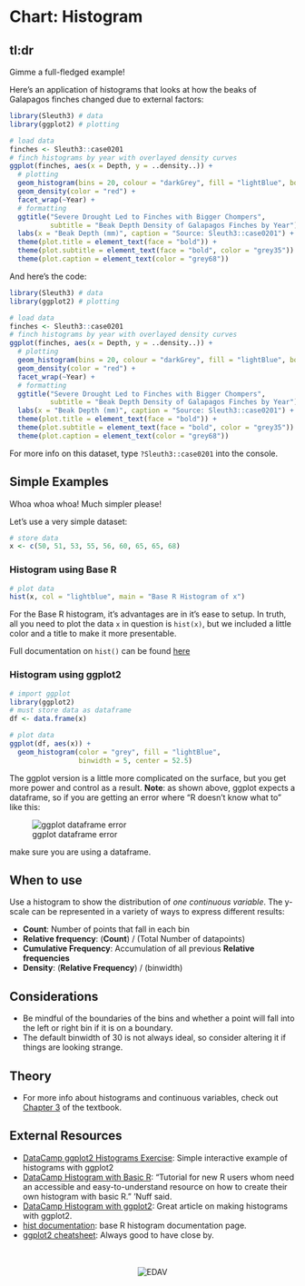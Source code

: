 # Chart: Histogram {#histogram}

## tl:dr
Gimme a full-fledged example!

Here's an application of histograms that looks at how the beaks of Galapagos finches changed due to external factors:

```r
library(Sleuth3) # data
library(ggplot2) # plotting

# load data
finches <- Sleuth3::case0201
# finch histograms by year with overlayed density curves
ggplot(finches, aes(x = Depth, y = ..density..)) + 
  # plotting
  geom_histogram(bins = 20, colour = "darkGrey", fill = "lightBlue", boundary = 0) +
  geom_density(color = "red") + 
  facet_wrap(~Year) +
  # formatting
  ggtitle("Severe Drought Led to Finches with Bigger Chompers",
          subtitle = "Beak Depth Density of Galapagos Finches by Year") +
  labs(x = "Beak Depth (mm)", caption = "Source: Sleuth3::case0201") +
  theme(plot.title = element_text(face = "bold")) +
  theme(plot.subtitle = element_text(face = "bold", color = "grey35")) +
  theme(plot.caption = element_text(color = "grey68"))
```

And here's the code:
```r
library(Sleuth3) # data
library(ggplot2) # plotting

# load data
finches <- Sleuth3::case0201
# finch histograms by year with overlayed density curves
ggplot(finches, aes(x = Depth, y = ..density..)) + 
  # plotting
  geom_histogram(bins = 20, colour = "darkGrey", fill = "lightBlue", boundary = 0) +
  geom_density(color = "red") + 
  facet_wrap(~Year) +
  # formatting
  ggtitle("Severe Drought Led to Finches with Bigger Chompers",
          subtitle = "Beak Depth Density of Galapagos Finches by Year") +
  labs(x = "Beak Depth (mm)", caption = "Source: Sleuth3::case0201") +
  theme(plot.title = element_text(face = "bold")) +
  theme(plot.subtitle = element_text(face = "bold", color = "grey35")) +
  theme(plot.caption = element_text(color = "grey68"))
```

For more info on this dataset, type `?Sleuth3::case0201` into the console.

## Simple Examples
Whoa whoa whoa! Much simpler please!

Let's use a very simple dataset:
```r
# store data
x <- c(50, 51, 53, 55, 56, 60, 65, 65, 68)
```

### Histogram using Base R
```r
# plot data
hist(x, col = "lightblue", main = "Base R Histogram of x")
```

For the Base R histogram, it's advantages are in it's ease to setup. In truth, all you need to plot the data `x` in question is `hist(x)`, but we included a little color and a title to make it more presentable. 

Full documentation on `hist()` can be found [here](https://www.rdocumentation.org/packages/graphics/versions/3.5.0/topics/hist){target="_blank"}

### Histogram using ggplot2
```r
# import ggplot
library(ggplot2)
# must store data as dataframe
df <- data.frame(x)

# plot data
ggplot(df, aes(x)) +
  geom_histogram(color = "grey", fill = "lightBlue", 
                 binwidth = 5, center = 52.5)
```

The ggplot version is a little more complicated on the surface, but you get more power and control as a result. **Note**: as shown above, ggplot expects a dataframe, so if you are getting an error where "R doesn't know what to" like this:

![ggplot dataframe error](images/ggplot_df_error.png)

make sure you are using a dataframe.

## When to use
Use a histogram to show the distribution of *one continuous variable*. The y-scale can be represented in a variety of ways to express different results:

*   **Count**: Number of points that fall in each bin
*   **Relative frequency**: (**Count**) / (Total Number of datapoints)
*   **Cumulative Frequency**: Accumulation of all previous **Relative frequencies**
*   **Density**: (**Relative Frequency**) / (binwidth)

## Considerations

*   Be mindful of the boundaries of the bins and whether a point will fall into the left or right bin if it is on a boundary.
*   The default binwidth of 30 is not always ideal, so consider altering it if things are looking strange.

## Theory

*   For more info about histograms and continuous variables, check out [Chapter 3](http://www.gradaanwr.net/content/03-examining-continuous-variables/){target="_blank"} of the textbook. 

## External Resources

- [DataCamp ggplot2 Histograms Exercise](https://campus.datacamp.com/courses/data-visualization-with-ggplot2-1/chapter-4-geometries?ex=5){target="_blank"}: Simple interactive example of histograms with ggplot2
- [DataCamp Histogram with Basic R](https://www.datacamp.com/community/tutorials/make-histogram-basic-r){target="_blank"}: "Tutorial for new R users whom need an accessible and easy-to-understand resource on how to create their own histogram with basic R.
" 'Nuff said.
- [DataCamp Histogram with ggplot2](https://www.datacamp.com/community/tutorials/make-histogram-ggplot2){target="_blank"}: Great article on making histograms with ggplot2.
- [hist documentation](https://www.rdocumentation.org/packages/graphics/versions/3.5.0/topics/hist){target="_blank"}: base R histogram documentation page.
- [ggplot2 cheatsheet](https://www.rstudio.com/wp-content/uploads/2015/03/ggplot2-cheatsheet.pdf){target="_blank"}: Always good to have close by.









<!-- Footer -->
<center>
</br></br>
![EDAV](images/icons/edav_resource_small.png)
</br></br>
</center>